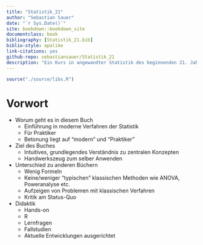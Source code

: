 ```yaml
--- 
title: "Statistik_21"
author: "Sebastian Sauer"
date: "`r Sys.Date()`"
site: bookdown::bookdown_site
documentclass: book
bibliography: [Statistik_21.bib]
biblio-style: apalike
link-citations: yes
github-repo: sebastiansauer/Statistik_21
description: "Ein Kurs in angewandter Statistik des beginnenden 21. Jahrhunderts"
---
```



```r
source("./source/libs.R")
```


# Vorwort {-}

- Worum geht es in diesem Buch
    - Einführung in moderne Verfahren der Statistik
    - Für Praktiker
    - Betonung liegt auf "modern" und "Praktiker"
- Ziel des Buches
    - Intuitives, grundlegendes Verständnis zu zentralen Konzepten 
    - Handwerkszeug zum selber Anwenden
- Unterschied zu anderen Büchern
    - Wenig Formeln
    - Keine/weniger "typischen" klassischen Methoden wie ANOVA, Poweranalyse etc.
    - Aufzeigen von Problemen mit klassischen Verfahren
    - Kritik am Status-Quo
- Didaktik
    - Hands-on
    - R
    - Lernfragen
    - Fallstudien
    - Aktuelle Entwicklungen ausgerichtet